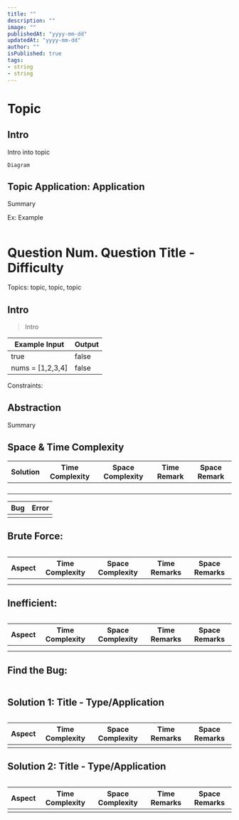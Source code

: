 ```yaml
---
title: ""
description: ""
image: ""
publishedAt: "yyyy-mm-dd"
updatedAt: "yyyy-mm-dd" 
author: ""
isPublished: true
tags: 
- string
- string
---
```


# Topic 

## Intro
Intro into topic

```
Diagram
```

## Topic Application: Application
Summary 

Ex: Example
```python
```

# Question Num. Question Title - Difficulty

Topics:  topic, topic, topic 

## Intro
> Intro 

|  Example Input           | Output |  
| ---------------- | ------ | 
| true |  false  |
| nums = [1,2,3,4] | false  |  
 
Constraints:

## Abstraction
Summary

## Space & Time Complexity
|  Solution  | Time Complexity | Space Complexity | Time Remark | Space Remark |  
| ---------- | --------------- | ---------------- | ----------- | ------------ |
|  |  |  |  |  |
|  |  |  |  |  |
|  |  |  |  |  |
|  |  |  |  |  |

| Bug | Error |
| --- | ----- |
|  |  | 


## Brute Force:
```python
```

|  Aspect  | Time Complexity | Space Complexity |  Time Remarks | Space Remarks |
| -------- | --------------- | ---------------- | ------------- |  ------------ |
|  |  |  |  |  |
|  |  |  |  |  |

## Inefficient:
```python
```
|  Aspect  | Time Complexity | Space Complexity |  Time Remarks | Space Remarks |
| -------- | --------------- | ---------------- | ------------- |  ------------ |
|  |  |  |  |  |
|  |  |  |  |  |

## Find the Bug:
```python
```

## Solution 1: Title - Type/Application
```python
```

|  Aspect  | Time Complexity | Space Complexity |  Time Remarks | Space Remarks |
| -------- | --------------- | ---------------- | ------------- |  ------------ |
|  |  |  |  |  |

## Solution 2: Title - Type/Application
```python
```

|  Aspect  | Time Complexity | Space Complexity |  Time Remarks | Space Remarks |
| -------- | --------------- | ---------------- | ------------- |  ------------ |
|  |  |  |  |  |

